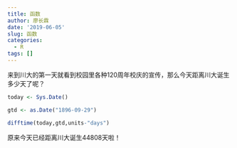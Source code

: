 ```yaml
---
title: 函数
author: 廖长霖
date: '2019-06-05'
slug: 函数
categories:
  - R
tags: []
---
```

来到川大的第一天就看到校园里各种120周年校庆的宣传，那么今天距离川大诞生多少天了呢？
```r
today <- Sys.Date()

gtd <- as.Date("1896-09-29")   

difftime(today,gtd,units-"days")

```
原来今天已经距离川大诞生44808天啦！